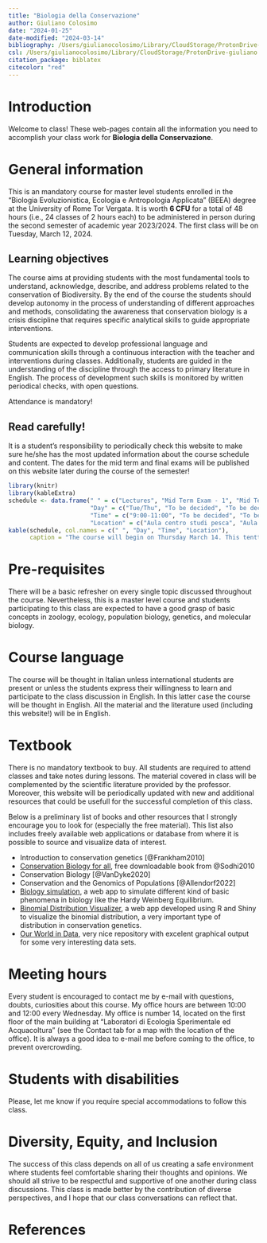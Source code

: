 ```yaml
---
title: "Biologia della Conservazione"
author: Giuliano Colosimo
date: "2024-01-25"
date-modified: "2024-03-14"
bibliography: /Users/giulianocolosimo/Library/CloudStorage/ProtonDrive-giuliano.colosimo@protonmail.com/manuscripts/literature/bibtex/comprehensive_database.bib
csl: /Users/giulianocolosimo/Library/CloudStorage/ProtonDrive-giuliano.colosimo@protonmail.com/manuscripts/literature/bibtex/apa_5th_edition.csl
citation_package: biblatex
citecolor: "red"
---
```


# Introduction

Welcome to class! These web-pages contain all the information you need to accomplish your class work for  **Biologia della Conservazione**.

# General information
This is an mandatory course for master level students enrolled in the "Biologia Evoluzionistica, Ecologia e Antropologia Applicata" (BEEA) degree at the University of Rome Tor Vergata. It is worth **6 CFU** for a total of 48 hours (i.e., 24 classes of 2 hours each) to be administered in person during the second semester of academic year 2023/2024. The first class will be on Tuesday, March 12, 2024.

## Learning objectives

The course aims at providing students with the most fundamental tools to understand, acknowledge, describe, and address problems related to the conservation of Biodiversity. By the end of the course the students should develop autonomy in the process of understanding of different approaches and methods, consolidating the awareness that conservation biology is a crisis discipline that requires specific analytical skills to guide appropriate interventions.

Students are expected to develop professional language and communication skills through a continuous interaction with the teacher and interventions during classes. Additionally, students are guided in the understanding of the discipline through the access to primary literature in English. The process of development such skills is monitored by written periodical checks, with open questions.


::: callout-note
Attendance is mandatory!
:::

::: callout-important
## Read carefully!

It is a student's responsibility to periodically check this website to make sure he/she has the most updated information about the course schedule and content. The dates for the mid term and final exams will be published on this website later during the course of the semester!
:::


```r
library(knitr)
library(kableExtra)
schedule <- data.frame(" " = c("Lectures", "Mid Term Exam - 1", "Mid Term Exam - 2", "Final exam"),
                       "Day" = c("Tue/Thu", "To be decided", "To be decided", "To be decided"),
                       "Time" = c("9:00-11:00", "To be decided", "To be decided", "To be decided"),
                       "Location" = c("Aula centro studi pesca", "Aula centro studi pesca","Aula centro studi pesca", "Aula centro studi pesca"))
kable(schedule, col.names = c(" ", "Day", "Time", "Location"),
      caption = "The course will begin on Thursday March 14. This tenttive schedule for mid-terms and final exams will be updated throughout the course.")
```

# Pre-requisites

There will be a basic refresher on every single topic discussed throughout the course. Nevertheless, this is a master level course and students participating to this class are expected to have a good grasp of basic concepts in zoology, ecology, population biology, genetics, and molecular biology.

# Course language

The course will be thought in Italian unless international students are present or unless the students express their willingness to learn and participate to the class discussion in English. In this latter case the course will be thought in English. All the material and the literature used (including this website!) will be in English.

# Textbook

There is no mandatory textbook to buy. All students are required to attend classes and take notes during lessons. The material covered in class will be complemented by the scientific literature provided by the professor. Moreover, this website will be periodically updated with new and additional resources that could be usefull for the successful completion of this class. 

Below is a preliminary list of books and other resources that I strongly encourage you to look for (especially the free material). This list also includes freely available web applications or database from where it is possible to source and visualize data of interest.

- Introduction to conservation genetics [@Frankham2010]
- [Conservation Biology for all](https://conbio.org/publications/free-textbook), free downloadable book from @Sodhi2010 
- Conservation Biology [@VanDyke2020]
- Conservation and the Genomics of Populations [@Allendorf2022]
- [Biology simulation](https://www.biologysimulations.com/population-genetics), a web app to simulate different kind of basic phenomena in biology like the Hardy Weinberg Equilibrium.
- [Binomial Distribution Visualizer](https://shiny.rit.albany.edu/stat/binomial/), a web app developed using R and Shiny to visualize the binomial distribution, a very important type of distribution in conservation genetics.
- [Our World in Data](https://ourworldindata.org), very nice repository with excelent graphical output for some very interesting data sets.


# Meeting hours

Every student is encouraged to contact me by e-mail with questions, doubts, curiosities about this course. My office hours are between 10:00 and 12:00 every Wednesday. My office is number 14, located on the first floor of the main building at "Laboratori di Ecologia Sperimentale ed Acquacoltura" (see the Contact tab for a map with the location of the office). It is always a good idea to e-mail me before coming to the office, to prevent overcrowding.

# Students with disabilities

Please, let me know if you require special accommodations to follow this class.

# Diversity, Equity, and Inclusion

The success of this class depends on all of us creating a safe environment where students feel comfortable sharing their thoughts and opinions. We should all strive to be respectful and supportive of one another during class discussions. This class is made better by the contribution of diverse perspectives, and I hope that our class conversations can reflect that.

# References